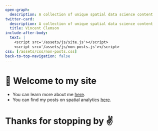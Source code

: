 ```yaml
---
open-graph:
  description: A collection of unique spatial data science content
twitter-card:
  description: A collection of unique spatial data science content
  title: Vincent Clemson
include-after-body:
  text: |
    <script src='/assets/js/site.js'></script>
    <script src='/assets/js/non-posts.js'></script>
css: [/assets/css/non-posts.css]
back-to-top-navigation: false
---
```


# 👋 Welcome to my site

- You can learn more about me [here](/about).
- You can find my posts on spatial analytics [here](/posts).

# Thanks for stopping by ✌️
